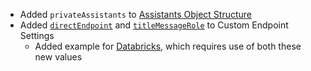 - Added `privateAssistants` to [Assistants Object Structure](/docs/configuration/librechat_yaml/object_structure/assistants_endpoint#privateassistants)
- Added [`directEndpoint`](/docs/configuration/librechat_yaml/object_structure/custom_endpoint#directendpoint) and [`titleMessageRole`](/docs/configuration/librechat_yaml/object_structure/custom_endpoint#titlemessagerole) to Custom Endpoint Settings
  - Added example for [Databricks](/docs/configuration/librechat_yaml/ai_endpoints/databricks), which requires use of both these new values
